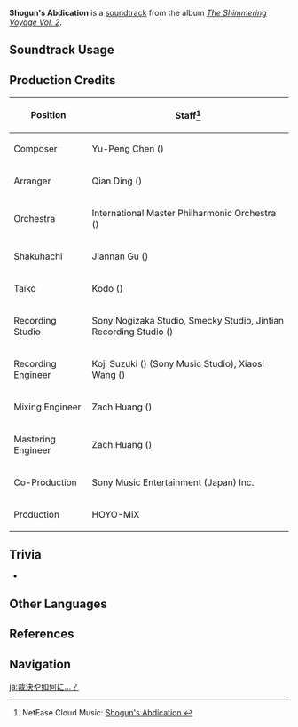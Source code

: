 {{Soundtrack Infobox
|image          = The Shimmering Voyage Vol 2.png
|album          = The Shimmering Voyage Vol. 2
|disc           = 1
|number         = 04
|featured       =
|featured2      =
|featured3      =
|featured_disc  =
|featured_disc2 =
|featured_disc3 =
|youtube_id     = XnpmyWsLJtY
|spotify_id     = 3kXQKsmipQfC6aRcNypD2D
|previous       = Trial of Thunder
|next           = Unpredicted Conspiracy
}}
'''Shogun's Abdication''' is a [[soundtrack]] from the album ''[[The Shimmering Voyage Vol. 2]]''.

==Soundtrack Usage==
{{Soundtrack Usage
|quest    = Amidst Stormy Judgment//cutscene
|location = 
|domain   = 
}}

==Production Credits==
{| class="wikitable"
! Position
! Staff<ref>NetEase Cloud Music: [https://music.163.com/#/song?id=1973619533 Shogun's Abdication {{zh|裁决已定…？}}]</ref>
|-
! Composer
| Yu-Peng Chen ({{zh|陈致逸}})
|-
! Arranger
| Qian Ding ({{zh|丁谦}})
|-
! Orchestra
| International Master Philharmonic Orchestra ({{zh|国际首席爱乐乐团}})
|-
! Shakuhachi
| Jiannan Gu ({{zh|顾剑楠}})
|-
! Taiko
| Kodo ({{ja|太鼓芸能集団 鼓童}})
|-
! Recording Studio
| Sony Nogizaka Studio, Smecky Studio, Jintian Recording Studio ({{zh|金田录音棚}})
|-
! Recording Engineer
| Koji Suzuki ({{ja|鈴木 浩二}}) (Sony Music Studio), Xiaosi Wang ({{zh|王小四}})
|-
! Mixing Engineer
| Zach Huang ({{zh|黄巍}})
|-
! Mastering Engineer
| Zach Huang ({{zh|黄巍}})
|-
! Co-Production
| Sony Music Entertainment (Japan) Inc.
|-
! Production
| HOYO-MiX
|}
<!--
==Gallery==
<gallery>
</gallery>
-->

==Trivia==
* {{Transclude|Separated Dream|ShogunTheme|section=1}}

==Other Languages==
{{Other Languages
|en       = Shogun's Abdication
|zhs      = 裁决已定…？
|zhs_rm   = Cáijué Yǐ Dìng...?
|zht      = 裁決已定…？
|zht_rm   = Cáijué Yǐ Dìng...?
|zh_tl    = The Verdict Has Been Decided...?
|ja       = 裁決や如何に...?
|ja_rm    = Saiketsu ya Ika ni...?
|ja_tl    = How is the Verdict...?
}}

==References==
{{Reflist}}

==Navigation==
{{Soundtrack Navbox|The Shimmering Voyage|2}}

[[ja:裁決や如何に…？]]